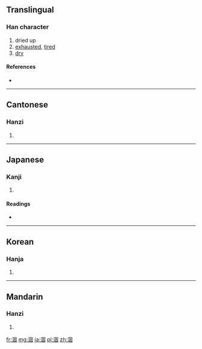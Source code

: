 {{also|凅}}
==Translingual==

===Han character===
{{Han char|rn=85|rad=水|as=08|sn=11|four=3610<sub>0</sub>|canj=水田十口 (EWJR)}}

# dried up
# [[exhausted]], [[tired]]
# [[dry]]

====References====
* {{Han ref|kx=0628.190|dkj=17601|dj=1030.100|hdz=31650.020|uh=6DB8|ud=28088|bh=B255|bd=45653}}

----

==Cantonese==

===Hanzi===
{{yue-hanzi|jyut=|y=kok3}}

# {{defn|lang=yue|sort=水08}}

----

==Japanese==

===Kanji===
{{ja-kanji|grade=|rs=水08}}

# {{defn|lang=ja|sort=水08}}

====Readings====
* {{ja-readings|on=[[こ]] (ko), [[かく]] (kaku)|kun=[[かれる]] (kareru)}}

----

==Korean==

===Hanja===
{{ko-hanja|hangeul=[[후]], [[학]]|eumhun=|rv=hu, hak|mr=hu, hak|y=hwu, hak}}

# {{defn|lang=ko|sort=水08}}

----

==Mandarin==

===Hanzi===
{{cmn-hanzi|pin=[[hào]] ([[hao4]]), [[hé]] ([[he2]])|wg=hao<sup>4</sup>, ho<sup>2</sup>}}

# {{defn|lang=cmn|sort=水08}}

[[fr:涸]]
[[mg:涸]]
[[ja:涸]]
[[pl:涸]]
[[zh:涸]]